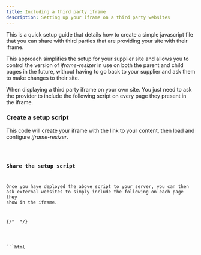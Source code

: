 ```yaml
---
title: Including a third party iframe
description: Setting up your iframe on a third party websites
---
```




This is a quick setup guide that details how to create a simple javascript file that you can share with
third parties that are providing your site with their iframe. 

This approach simplifies the setup for your supplier site and allows you to control the version of _iframe-resizer_ 
in use on both the parent and child pages in the future, without having to go back to your supplier and ask them to
 make changes to their site.

When displaying a third party iframe on your own site. You just need to ask the provider to include the following
script on every page they present in the iframe.

### Create a setup script
This code will create your iframe with the link to your content, then load and configure _iframe-resizer_.

<Code lang="ts" title="include-iframe.js" code={include} />

### Share the setup script

Once you have deployed the above script to your server, you can then ask external websites
to simply include the following on each page they show in the iframe.

{/* <!-- prettier-ignore-start --> */}

<Tabs>
  <TabItem label="HTML">
```html
<script async src="https://your-domain.com/include-iframe.js">
```
  </TabItem>

</Tabs>
{/* <!-- prettier-ignore-end --> */}

The child package is designed to be a good guest on the sites that host it. As such it will not initialize until
having first received a message from the parent page.

<FeedbackComponent />
